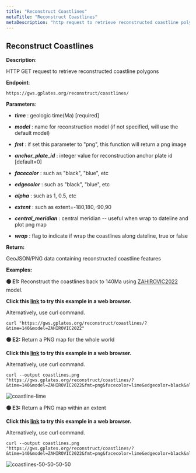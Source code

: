 ```yaml
---
title: "Reconstruct Coastlines"
metaTitle: "Reconstruct Coastlines"
metaDescription: "http request to retrieve reconstructed coastline polygons"
---
```


## Reconstruct Coastlines

**Description**:

HTTP GET request to retrieve reconstructed coastline polygons

**Endpoint**:
    
    https://gws.gplates.org/reconstruct/coastlines/
    
**Parameters**:

- ***time*** : geologic time(Ma) [required]

- ***model*** : name for reconstruction model (if not specified, will use the default model)

- ***fmt*** : if set this parameter to "png", this function will return a png image

- ***anchor_plate_id*** : integer value for reconstruction anchor plate id [default=0]

- ***facecolor*** : such as "black", "blue", etc

- ***edgecolor*** : such as "black", "blue", etc

- ***alpha*** : such as 1, 0.5, etc

- ***extent*** : such as extent=-180,180,-90,90

- ***central_meridian*** : central meridian -- useful when wrap to dateline and plot png map

- ***wrap*** : flag to indicate if wrap the coastlines along dateline, true or false


**Return:**

GeoJSON/PNG data containing reconstructed coastline features

**Examples:**

**&#128994; E1:** Reconstruct the coastlines back to 140Ma using [ZAHIROVIC2022](/models#zahirovic2022) model.

**Click this [link](https://gws.gplates.org/reconstruct/coastlines/?&time=140&model=ZAHIROVIC2022) to try this example in a web browser.**

Alternatively, use curl command.

```shell
curl "https://gws.gplates.org/reconstruct/coastlines/?&time=140&model=ZAHIROVIC2022"
```

**&#128994; E2:** Return a PNG map for the whole world

**Click this [link](https://gws.gplates.org/reconstruct/coastlines/?&time=140&model=ZAHIROVIC2022&fmt=png&facecolor=lime&edgecolor=black&alpha=0.5) to try this example in a web browser.**

Alternatively, use curl command.

```shell
curl --output coastlines.png "https://gws.gplates.org/reconstruct/coastlines/?&time=140&model=ZAHIROVIC2022&fmt=png&facecolor=lime&edgecolor=black&alpha=0.5"
```

![coastline-lime](../images/coastline-lime.png)

**&#128994; E3:** Return a PNG map within an extent 

**Click this [link](https://gws.gplates.org/reconstruct/coastlines/?&time=140&model=ZAHIROVIC2022&fmt=png&facecolor=lime&edgecolor=black&alpha=0.5&extent=-50,50,-50,50) to try this example in a web browser.**

Alternatively, use curl command.

```shell
curl --output coastlines.png "https://gws.gplates.org/reconstruct/coastlines/?&time=140&model=ZAHIROVIC2022&fmt=png&facecolor=lime&edgecolor=black&alpha=0.5&extent=-50,50,-50,50"
```

![coastlines-50-50-50-50](../images/coastlines-50-50-50-50.png)
